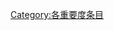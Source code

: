 {{catmore1|[[Wikipedia:舞蹈专题|Wikipedia:舞蹈专题]]}}
{{Articles by Importance|topic=舞蹈|project=舞蹈|format=toc}}
{{emptycat}}

[[Category:各重要度条目|Category:各重要度条目]]
